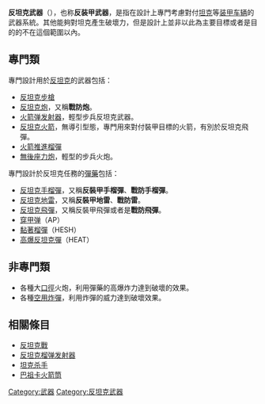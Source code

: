 {{expand|time=2007-09-26T20:22:39Z}}
{{NoteTA
|G1=Firearms
|G2=Military
|G3=長度單位
|G4=地區用語
|G5=地名
}}
'''反坦克武器'''（{{lang-en|Anti-tank weapon}}），也称'''反装甲武器'''，是指在設計上專門考慮對付[[坦克|坦克]]等[[装甲车辆|装甲车辆]]的武器系統。其他能夠對坦克產生破壞力，但是設計上並非以此為主要目標或者是目的的不在這個範圍以內。

==專門類==
專門設計用於[[反坦克|反坦克]]的武器包括：
*[[反戰車步槍|反坦克步槍]]
*[[反坦克炮|反坦克炮]]，又稱'''戰防炮'''。
*[[火箭弹发射器|火箭弹发射器]]，輕型步兵反坦克武器。
*[[反坦克火箭|反坦克火箭]]，無導引型態，專門用來對付裝甲目標的火箭，有別於反坦克飛彈。
*[[火箭推進榴彈|火箭推進榴彈]]
*[[無後座力炮|無後座力炮]]，輕型的步兵火炮。

專門設計於反坦克任務的[[彈藥|彈藥]]包括：
*[[手榴彈|反坦克手榴彈]]，又稱'''反裝甲手榴彈'''、'''戰防手榴彈'''。
*[[反坦克地雷|反坦克地雷]]，又稱'''反裝甲地雷'''、'''戰防雷'''。
*[[反坦克導彈|反坦克飛彈]]，又稱反裝甲飛彈或者是'''戰防飛彈'''。
*[[穿甲弹|穿甲弹]]（AP）
*[[黏著榴彈|黏著榴彈]]（HESH）
*[[高爆反坦克彈|高爆反坦克彈]]（HEAT）

==非專門類==
*各種大[[口徑|口徑]]火炮，利用彈藥的高爆炸力達到破壞的效果。
*各種[[空用炸彈|空用炸彈]]，利用炸彈的威力達到破壞效果。

==相關條目==
* [[反坦克戰|反坦克戰]]
* [[反坦克榴弹发射器|反坦克榴弹发射器]]
* [[坦克杀手|坦克杀手]]
* [[巴祖卡火箭筒|巴祖卡火箭筒]]

{{Mil-stub}}


[[Category:武器|Category:武器]]
[[Category:反坦克武器|Category:反坦克武器]]